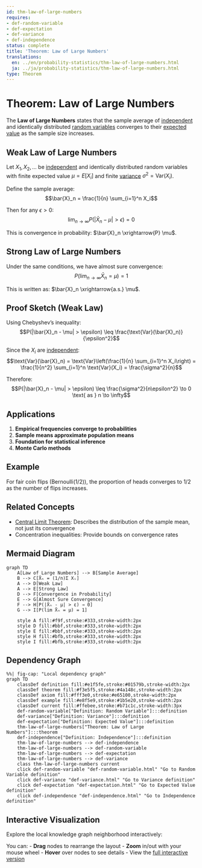 ```yaml
---
id: thm-law-of-large-numbers
requires:
- def-random-variable
- def-expectation
- def-variance
- def-independence
status: complete
title: 'Theorem: Law of Large Numbers'
translations:
  en: ../en/probability-statistics/thm-law-of-large-numbers.html
  ja: ../ja/probability-statistics/thm-law-of-large-numbers.html
type: Theorem
---
```


# Theorem: Law of Large Numbers {#thm-law-of-large-numbers}

The **Law of Large Numbers** states that the sample average of [independent](def-independence.qmd) and identically distributed [random variables](def-random-variable.qmd) converges to their [expected value](def-expectation.qmd) as the sample size increases.

## Weak Law of Large Numbers

Let $X_1, X_2, \ldots$ be [independent](def-independence.qmd) and identically distributed random variables with finite expected value $\mu = E[X_i]$ and finite [variance](def-variance.qmd) $\sigma^2 = \text{Var}(X_i)$.

Define the sample average:
$$\bar{X}_n = \frac{1}{n} \sum_{i=1}^n X_i$$

Then for any $\epsilon > 0$:
$$\lim_{n \to \infty} P(|\bar{X}_n - \mu| > \epsilon) = 0$$

This is convergence in probability: $\bar{X}_n \xrightarrow{P} \mu$.

## Strong Law of Large Numbers

Under the same conditions, we have almost sure convergence:
$$P\left(\lim_{n \to \infty} \bar{X}_n = \mu\right) = 1$$

This is written as: $\bar{X}_n \xrightarrow{a.s.} \mu$.

## Proof Sketch (Weak Law)

Using Chebyshev's inequality:
$$P(|\bar{X}_n - \mu| > \epsilon) \leq \frac{\text{Var}(\bar{X}_n)}{\epsilon^2}$$

Since the $X_i$ are [independent](def-independence.qmd):
$$\text{Var}(\bar{X}_n) = \text{Var}\left(\frac{1}{n} \sum_{i=1}^n X_i\right) = \frac{1}{n^2} \sum_{i=1}^n \text{Var}(X_i) = \frac{\sigma^2}{n}$$

Therefore:
$$P(|\bar{X}_n - \mu| > \epsilon) \leq \frac{\sigma^2}{n\epsilon^2} \to 0 \text{ as } n \to \infty$$

## Applications

1. **Empirical frequencies converge to probabilities**
2. **Sample means approximate population means**
3. **Foundation for statistical inference**
4. **Monte Carlo methods**

## Example

For fair coin flips (Bernoulli(1/2)), the proportion of heads converges to 1/2 as the number of flips increases.

## Related Concepts

- [Central Limit Theorem](thm-central-limit.qmd): Describes the distribution of the sample mean, not just its convergence
- Concentration inequalities: Provide bounds on convergence rates

## Mermaid Diagram

```mermaid
graph TD
    A[Law of Large Numbers] --> B[Sample Average]
    B --> C[X̄ₙ = (1/n)Σ Xᵢ]
    A --> D[Weak Law]
    A --> E[Strong Law]
    D --> F[Convergence in Probability]
    E --> G[Almost Sure Convergence]
    F --> H[P(|X̄ₙ - μ| > ε) → 0]
    G --> I[P(lim X̄ₙ = μ) = 1]

    style A fill:#f9f,stroke:#333,stroke-width:2px
    style D fill:#bbf,stroke:#333,stroke-width:2px
    style E fill:#bbf,stroke:#333,stroke-width:2px
    style H fill:#bfb,stroke:#333,stroke-width:2px
    style I fill:#bfb,stroke:#333,stroke-width:2px
```

## Dependency Graph

```mermaid
%%| fig-cap: "Local dependency graph"
graph TD
    classDef definition fill:#e1f5fe,stroke:#01579b,stroke-width:2px
    classDef theorem fill:#f3e5f5,stroke:#4a148c,stroke-width:2px
    classDef axiom fill:#fff3e0,stroke:#e65100,stroke-width:2px
    classDef example fill:#e8f5e9,stroke:#1b5e20,stroke-width:2px
    classDef current fill:#ffebee,stroke:#b71c1c,stroke-width:3px
    def-random-variable["Definition: Random Variable"]:::definition
    def-variance["Definition: Variance"]:::definition
    def-expectation["Definition: Expected Value"]:::definition
    thm-law-of-large-numbers["Theorem: Law of Large Numbers"]:::theorem
    def-independence["Definition: Independence"]:::definition
    thm-law-of-large-numbers --> def-independence
    thm-law-of-large-numbers --> def-random-variable
    thm-law-of-large-numbers --> def-expectation
    thm-law-of-large-numbers --> def-variance
    class thm-law-of-large-numbers current
    click def-random-variable "def-random-variable.html" "Go to Random Variable definition"
    click def-variance "def-variance.html" "Go to Variance definition"
    click def-expectation "def-expectation.html" "Go to Expected Value definition"
    click def-independence "def-independence.html" "Go to Independence definition"
```

## Interactive Visualization

Explore the local knowledge graph neighborhood interactively:

::: {.graph-viz data-id="thm-law-of-large-numbers" data-width="700" data-height="500"}
:::

You can:
- **Drag** nodes to rearrange the layout
- **Zoom** in/out with your mouse wheel
- **Hover** over nodes to see details
- View the [full interactive version](../../output/interactive/thm-law-of-large-numbers.html){target="_blank"}
